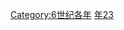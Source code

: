 {{Catnav|頁面分類|历史|歷史時代|年|6世纪各年}}
{{Commons category|523}}

[[Category:6世纪各年|Category:6世纪各年]]
[[Category:520年代|年23]]